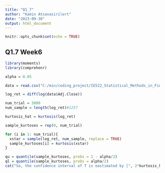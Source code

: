 ```yaml
---
title: "Q1_7"
author: "Kamin Atsavasirilert"
date: "2023-09-30"
output: html_document
---
```


```r
knitr::opts_chunk$set(echo = TRUE)
```

## Q1.7 Week6

```r
library(moments)
library(comprehenr)

alpha = 0.05

data = read.csv("C:/min/coding_project/IE522_Statistical_Methods_in_Finance/Week1/assignment/TSLA.csv")

log_ret = diff(log(data$Adj.Close))

num_trial = 5000
num_sample = length(log_ret)#1257

kurtosis_hat = kurtosis(log_ret)

sample_kurtoses = rep(0, num_trial)

for (i in 1: num_trial){
  xstar = sample(log_ret, num_sample, replace = TRUE)
  sample_kurtoses[i] = kurtosis(xstar)
}

qu = quantile(sample_kurtoses, probs = 1 - alpha/2)
ql = quantile(sample_kurtoses, probs = alpha/2)
cat("So, the confidence interval of T is eastimated by [", 2*kurtosis_hat - qu, ",", 2*kurtosis_hat - ql, "]")
```